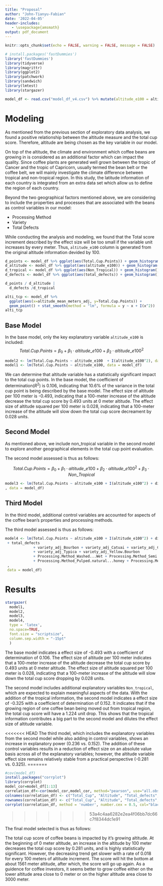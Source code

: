 ```yaml
---
title: "Proposal"
author: "John-Tianyu-Fabian"
date: '2022-04-05'
header-includes:
   - \usepackage{amsmath}
output: pdf_document
---
```


```r
knitr::opts_chunk$set(echo = FALSE, warning = FALSE, message = FALSE)
```



```r
# install.packages('fastDummies')
library('fastDummies')
library(tidyverse)
library(magrittr)
library(ggplot2)
library(patchwork)
library(sandwich)
library(lmtest)
library(stargazer)
```

```r
model_df <- read.csv("model_df_v4.csv") %>% mutate(altitude_e100 = altitude_mean_meters_adj / 100) %>% drop_na(dist_equator)

```



# Modeling

As mentioned from the previous section of exploratory data analysis, we found a positive relationship between the altitude measure and the total cup score. Therefore, altitude are being chosen as the key variable in our model. 

On top of the altitude, the climate and environment which coffee beans are growing in is considered as an additional factor which can impact the quality. Since coffee plants are generated well grown between the tropic of Cancer and the tropic of Capricorn, usually termed the bean belt or the coffee belt\footnote{Consonni, Roberto, Laura Ruth Cagliani, and Clelia Cogliati. “NMR Based Geographical Characterization of Roasted Coffee.” Talanta (Oxford) 88 (2012): 420–426. Web.}, we will mainly investigate the climate difference between tropical and non-tropical region. In this study, the latitude information of each country is integrated from an extra data set which allow us to define the region of each country.

Beyond the two geographical factors mentioned above, we are considering to include the properties and processes that are associated with the beans as control variables in our model:


- Processing Method
- Variety
- Total Defects

While conducting the analysis and modeling, we found that the Total score increment described by the effect size will be too small if the variable unit increases by every meter. Thus, `altitude_e100` column is generated from the original altitude information devided by 100.


```r
d_points <- model_df %>% ggplot(aes(Total.Cup.Points)) + geom_histogram()
d_altitude <- model_df %>% ggplot(aes(altitude_e100)) + geom_histogram(bins = 60)
d_tropical <- model_df %>% ggplot(aes(Non_Tropical)) + geom_histogram()
d_defects <- model_df %>% ggplot(aes(total_defects)) + geom_histogram()

d_points / d_altitude |
  d_defects /d_tropical
``` 


```r
alti_tcp <- model_df %>%
  ggplot(aes(x=altitude_mean_meters_adj, y=Total.Cup.Points)) + 
  geom_point() + stat_smooth(method = "lm", formula = y ~ x + I(x^2))
alti_tcp
```

## Base Model

In the base model, only the key explanatory variable `altitude_e100` is included:
$$
Total.Cup.Points = \beta_0 + \beta_1 \cdot altitude\_e100 + \beta_2 \cdot altitude\_e100^2
$$
```r
model2 <- lm(Total.Cup.Points ~ altitude_e100  + I(altitude_e100^2), data = model_df)
model1 <- lm(Total.Cup.Points ~ altitude_e100, data = model_df)

```
We can determine that altitude variable has a statistically significant impact to the total cup points. In the base model, the coefficient of determination($R^2$) is 0.106, indicating that 10.6% of the variance in the total cup point is being described by the base model. The effect size of altitude per 100 meter is -0.493, indicating that a 100-meter increase of the altitude decrease the total cup score by 0.493 units at 0 meter altitude.  The effect size of altitude squared per 100 meter is 0.028, indicating that a 100-meter increase of the altitude will slow down the total cup score decreament by 0.028 units.



## Second Model
As mentioned above, we include non_tropical variable in the second model to explore another geographical elements in the total cup point evaluation.

The second model assessed is thus as follows:

$$
Total.Cup.Points = \beta_0 + \beta_1 \cdot altitude\_e100 + \beta_2 \cdot altitude\_e100^2 + \beta_3 \cdot Non\_Tropical
$$

```r
model3 <- lm(Total.Cup.Points ~ altitude_e100 + I(altitude_e100^2) + dist_equator
, data = model_df)
```


## Third Model
In the third model, additional control variables are accounted for aspects of the coffee bean's properties and processing methods.

The third model assessed is thus as follows:

\begin{align*}
Total.Cup.Points = \beta_0 + \beta_1 \cdot altitude\_e100 + \beta_2 \cdot altitude\_e100^2\\
+ \beta_3 \cdot Non\_Tropical + \beta_4 \cdot variety + \beta_5 \cdot Processing.Method + \beta_6 \cdot Total.Defect
\end{align*}

```r
model4 <- lm(Total.Cup.Points ~ altitude_e100 + I(altitude_e100^2) + dist_equator
 + total_defects
             + variety_adj_Bourbon + variety_adj_Catuai + variety_adj_Caturra
             + variety_adj_Typica + variety_adj_Yellow.Bourbon
             + Processing.Method_Washed...Wet + Processing.Method_Semi.washed...Semi.pulped
             + Processing.Method_Pulped.natural...honey + Processing.Method_Other
 , 
 data = model_df)
```



# Results

```r
stargazer(
  model1,
  model2,
  model3,
  model4,
  type = 'latex',
  no.space=TRUE,
  font.size = "scriptsize",
  column.sep.width = "-15pt"
  )

```


The base model indicates a effect size of -0.493 with a coefficient of determination of 0.106. The effect size of altitude per 100 meter indicates that a 100-meter increase of the altitude decrease the total cup score by 0.493 units at 0 meter altitude.  The effect size of altitude squared per 100 meter is 0.028, indicating that a 100-meter increase of the altitude will slow down the total cup score dropping by 0.028 units.

The second model includes additional explanatory variables `Non_tropical`, which are expected to explain meaningful aspects of the data. With the addition of the tropical information, the second model indicates a effect size of -0.325 with a coefficient of determination of 0.152. It indicates that if the growing region of one coffee bean being moved out from tropical region, the total cup score will have a 1.224 unit drop. This shows that the tropical information contributes a big part to the second model and dilutes the effect size of altitude variable. 

<<<<<<< HEAD
The third model, which includes the explanatory variables from the second model while also adding in control variables, shows an increase in explanatory power (0.236 vs. 0.152). The addition of these control variables results in a reduction of effect size on an absolute value basis across all of the explanatory variables; however, the altitude variable effect size remains relatively stable from a practical perspective (-0.281 vs. 0.325).
=======
```r
#cov(model_df)
install.packages("corrplot")
library(corrplot)
model_cor=model_df[1:13]
correlation_df<-cor(model_cor,model_cor, method="pearson", use="all.obs")
colnames(correlation_df) <- c("Total_Cup", "Altitude", "Total_defects", "Processing_Other", "Processing_Pulped", "Processing_Semi_Washed", "Processing_Washed", "Variety_Bourbon", "Variety_Catuai", "Variety_Caturra", "Variety_Typica", "Variety_Yellow", "Non_Tropical")
rownames(correlation_df) <- c("Total_Cup", "Altitude", "Total_defects", "Processing_Other", "Processing_Pulped", "Processing_Semi_Washed", "Processing_Washed", "Variety_Bourbon", "Variety_Catuai", "Variety_Caturra", "Variety_Typica", "Variety_Yellow", "Non_Tropical")
corrplot(correlation_df, method = 'number', number.cex = 0.5, col="black",tl.cex = 0.5, tl.offset = 1)


```
>>>>>>> 53a4c4aa6282e2ea4f06bb7dc66c7f8344dc1e91

The final model selected is thus as follows:

\begin{align*}
Total.Cup.Points = \beta_0 + \beta_1 \cdot altitude\_e100 + \beta_2 \cdot altitude\_e100^2\\
+ \beta_3 \cdot Non\_Tropical + \beta_4 \cdot variety + \beta_5 \cdot Processing.Method + \beta_6 \cdot Total.Defect
\end{align*}

The total cup score of coffee beans is impacted by it’s growing altitude. At the beginning of 0 meter altitude, an increase in the altitude by 100 meter decreases the total cup score by 0.281 units, and is highly statistically significant. However, the decreasing trend get slower with a rate of 0.018 for every 100 meters of altitude increment. The score will hit the bottom at about 1561 meter altitude, after which, the score will go up again. As a guidence for coffee investors, it seems better to grow coffee either on the lower altitude area close to 0 meter or on the higher altitude area close to 3000 meter.



